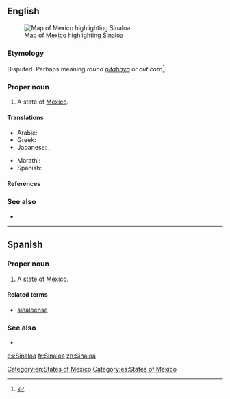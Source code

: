 ==English==
[[File:Mexico map, MX-SIN.svg|thumb|Map of [[Mexico]] highlighting Sinaloa]]
===Etymology===
Disputed. Perhaps meaning ''round [[pitahaya]]'' or ''cut corn''<ref>{{cite web |url=http://web.archive.org/web/20070716221737/http://www.sinaloa.gob.mx/NR/exeres/B1FB61DE-82E5-4EE7-AE7E-851D47307AF3,frameless.htm?NRMODE=Published |title=Municipio de Sinaloa de Leyva |archiveurl=http://web.archive.org/web/20070716221737/http://www.sinaloa.gob.mx/NR/exeres/B1FB61DE-82E5-4EE7-AE7E-851D47307AF3,frameless.htm?NRMODE=Published |archivedate=2007-07-16 }}</ref>.

===Proper noun===
{{en-proper noun}}

# A state of [[Mexico]].

====Translations====
{{trans-top|state of Mexico}}
* Arabic: {{t|ar|Sinalua|n|tr=Synạlwạ|alt=سينالوا|sc=Arab}}
* Greek: {{t|el|Σιναλόα|n|tr=Sinalóa|sc=Grek}}
* Japanese: {{t|ja|メキシコ|m|tr=mekishiko|sc=Jpan}}, {{t|ja|シナロア|m|tr=shinaroa|sc=Jpan}}
{{trans-mid}}
* Marathi: {{t|mr|सिनालोआ|n|tr=sināloā|sc=Deva}}
*Spanish: {{t+|es|Sinaloa|m}}
{{trans-bottom}}

====References====
<references/>

===See also===
*{{pedialite}}

[[Category:en:States of Mexico]]

----

==Spanish==

===Proper noun===
{{es-proper noun|m}}

# A state of [[Mexico]].

====Related terms====
*[[sinaloense]]

===See also===
* {{pedialite|lang=es}}

[[Category:es:States of Mexico]]

[[es:Sinaloa]]
[[fr:Sinaloa]]
[[zh:Sinaloa]]